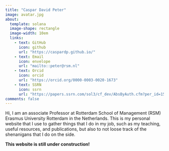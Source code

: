 ```yaml
---
title: "Caspar David Peter"
image: avatar.jpg
about:
  template: solana
  image-shape: rectangle
  image-width: 10em
  links:
    - text: GitHub
      icon: github
      url: "https://caspardp.github.io/"
    - text: Email
      icon: envelope
      url: "mailto::peter@rsm.nl"
    - text: Orcid
      icon: orcid
      url: "https://orcid.org/0000-0003-0020-1673"
    - text: SSRN
      icon: ssrn
      url: "https://papers.ssrn.com/sol3/cf_dev/AbsByAuth.cfm?per_id=1589558"
comments: false
---
```



Hi, I am an associate Professor at Rotterdam School of Management (RSM) Erasmus University Rotterdam in the Netherlands. This is my personal website that I use to gather things that I do in my job, such as my teaching, useful resources, and publications, but also to not loose track of the shenanigans that I do on the side. 

**This website is still under construction!**


<!-- On this site I keep a list of [my publications](papers), [presentations](talks), 
and [my CV](cv.pdf), as well as a [technical blog](blog.html). -->

   <!-- - text: LinkedIn
      url: "www.linkedin.com/in/caspar-david-peter-033615211"
          - text: Twitter
      icon: twitter
      url: "https://twitter.com/CDPeter84"
          - text: CV
      url: "CV_academic.pdf" -->
